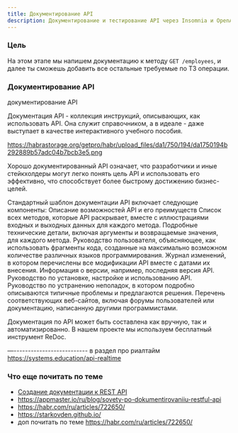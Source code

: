 ```yaml
---
title: Документирование API
description: Документирование и тестирование API через Insomnia и OpenAPI
---
```



### Цель

На этом этапе мы напишем документацию к методу `GET /employees`, и далее ты сможешь добавить все остальные требуемые по ТЗ операции.

### Документирование API

документирование API

Документация API - коллекция инструкций, описывающих, как использовать API. Она служит справочником, а в идеале - даже выступает в качестве интерактивного учебного пособия. 

https://habrastorage.org/getpro/habr/upload_files/da1/750/194/da1750194b292889b57adc04b7bcb3e5.png

Хорошо документированный API означает, что разработчики и иные стейкхолдеры могут легко понять цель API и использовать его эффективно, что способствует более быстрому достижению бизнес-целей.

Стандартный шаблон документации API включает следующие компоненты:
Описание возможностей API и его преимуществ
Список всех методов, которые API раскрывает, вместе с иллюстрациями входных и выходных данных для каждого метода.
Подробные технические детали, включая аргументы и возвращаемые значения, для каждого метода.
Руководство пользователя, объясняющее, как использовать фрагменты кода, созданные на максимально возможном количестве различных языков программирования.
Журнал изменений, в котором перечислены все модификации API вместе с датами их внесения.
Информация о версии, например, последняя версия API.
Руководство по установке, настройке и использованию API.
Руководство по устранению неполадок, в котором подробно описываются типичные проблемы и предлагаются решения.
Перечень соответствующих веб-сайтов, включая форумы пользователей или документацию, написанную другими программистами.


Документация по API может быть составлена как вручную, так и автоматизированно. В нашем проекте мы используем бесплатный инструмент ReDoc.


—--------------------------
в раздел про риалтайм
https://systems.education/api-realtime


<Aside type="tip" title="Рекомендация">
</Aside>

### Что еще почитать по теме

- [Создание документации к REST API](https://www.digitalocean.com/community/tutorials/how-to-create-documentation-for-your-rest-api-with-insomnia)
- https://appmaster.io/ru/blog/sovety-po-dokumentirovaniiu-restful-api
- https://habr.com/ru/articles/722650/
- https://starkovden.github.io/
- доп почитать по теме https://habr.com/ru/articles/722650/
